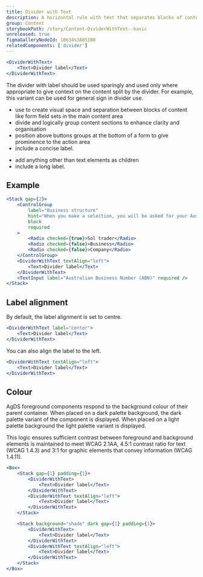 ```yaml
---
title: Divider with Text
description: A horizontal rule with text that separates blocks of content.
group: Content
storybookPath: /story/Content-DividerWithText--basic
unreleased: true
figmaGalleryNodeId: 18634%3A85108
relatedComponents: ['divider']
---
```


```jsx live
<DividerWithText>
	<Text>Divider label</Text>
</DividerWithText>
```

The divider with label should be used sparingly and used only where appropriate to give context on the content split by the divider. For example, this variant can be used for general sign in divider use.

<DoHeading />

- use to create visual space and separation between blocks of content like form field sets in the main content area
- divide and logically group content sections to enhance clarity and organisation
- position above buttons groups at the bottom of a form to give prominence to the action area
- include a concise label.

<DontHeading />

- add anything other than text elements as children
- include a long label.

## Example

```jsx live
<Stack gap={2}>
	<ControlGroup
		label="Business structure"
		hint="When you make a selection, you will be asked for your Australian Business Number (ABN) or Australian Company Number (ACN)."
		block
		required
	>
		<Radio checked={true}>Sol trader</Radio>
		<Radio checked={false}>Business</Radio>
		<Radio checked={false}>Company</Radio>
	</ControlGroup>
	<DividerWithText textAlign="left">
		<Text>Divider label</Text>
	</DividerWithText>
	<TextInput label="Australian Business Number (ABN)" required />
</Stack>
```

## Label alignment

By default, the label alignment is set to centre.

```jsx live
<DividerWithText label="center">
	<Text>Divider label</Text>
</DividerWithText>
```

You can also align the label to the left.

```jsx live
<DividerWithText textAlign="left">
	<Text>Divider label</Text>
</DividerWithText>
```

## Colour

AgDS foreground components respond to the background colour of their parent container. When placed on a dark palette background, the dark palette variant of the component is displayed. When placed on a light palette background the light palette variant is displayed.

This logic ensures sufficient contrast between foreground and background elements is maintained to meet WCAG 2.1AA, 4.5:1 contrast ratio for text (WCAG 1.4.3) and 3:1 for graphic elements that convey information (WCAG 1.4.11).

```jsx live
<Box>
	<Stack gap={1} padding={1}>
		<DividerWithText>
			<Text>Divider label</Text>
		</DividerWithText>
		<DividerWithText textAlign="left">
			<Text>Divider label</Text>
		</DividerWithText>
	</Stack>

	<Stack background="shade" dark gap={1} padding={1}>
		<DividerWithText>
			<Text>Divider label</Text>
		</DividerWithText>
		<DividerWithText textAlign="left">
			<Text>Divider label</Text>
		</DividerWithText>
	</Stack>
</Box>
```
